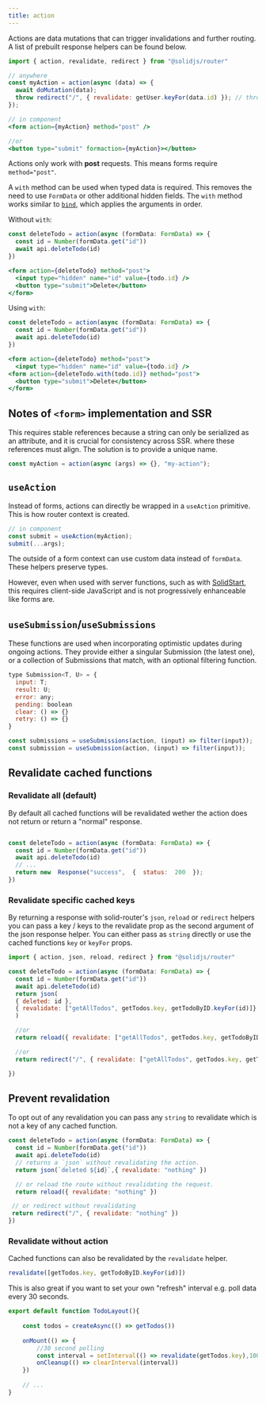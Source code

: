 ```yaml
---
title: action
---
```


Actions are data mutations that can trigger invalidations and further routing.
A list of prebuilt response helpers can be found below.

```jsx
import { action, revalidate, redirect } from "@solidjs/router"

// anywhere
const myAction = action(async (data) => {
  await doMutation(data);
  throw redirect("/", { revalidate: getUser.keyFor(data.id) }); // throw a response to do a redirect
});

// in component
<form action={myAction} method="post" />

//or
<button type="submit" formaction={myAction}></button>

```

Actions only work with **post** requests.
This means forms require `method="post"`.

A `with` method can be used when typed data is required.
This removes the need to use `FormData` or other additional hidden fields.
The `with` method works similar to [`bind`](https://developer.mozilla.org/en-US/docs/Web/JavaScript/Reference/Global_objects/Function/bind), which applies the arguments in order.

Without `with`:

```jsx
const deleteTodo = action(async (formData: FormData) => {
  const id = Number(formData.get("id"))
  await api.deleteTodo(id)
})

<form action={deleteTodo} method="post">
  <input type="hidden" name="id" value={todo.id} />
  <button type="submit">Delete</button>
</form>

```

Using `with`:

```jsx del={6,7} ins={8}
const deleteTodo = action(async (formData: FormData) => {
  const id = Number(formData.get("id"))
  await api.deleteTodo(id)
})

<form action={deleteTodo} method="post">
  <input type="hidden" name="id" value={todo.id} />
<form action={deleteTodo.with(todo.id)} method="post">
  <button type="submit">Delete</button>
</form>

```

## Notes of `<form>` implementation and SSR

This requires stable references because a string can only be serialized as an attribute, and it is crucial for consistency across SSR. where these references must align.
The solution is to provide a unique name.

```jsx
const myAction = action(async (args) => {}, "my-action");
```

## `useAction`

Instead of forms, actions can directly be wrapped in a `useAction` primitive.
This is how router context is created.

```jsx
// in component
const submit = useAction(myAction);
submit(...args);

```

The outside of a form context can use custom data instead of `formData`.
These helpers preserve types.

However, even when used with server functions, such as with [SolidStart](https://start.solidjs.com/getting-started/what-is-solidstart), this requires client-side JavaScript and is not progressively enhanceable like forms are.

## `useSubmission`/`useSubmissions`

These functions are used when incorporating optimistic updates during ongoing actions.
They provide either a singular Submission (the latest one), or a collection of Submissions that match, with an optional filtering function.

```jsx
type Submission<T, U> = {
  input: T;
  result: U;
  error: any;
  pending: boolean
  clear: () => {}
  retry: () => {}
}

const submissions = useSubmissions(action, (input) => filter(input));
const submission = useSubmission(action, (input) => filter(input));

```

##  Revalidate cached functions

###  Revalidate all (default)
By default all cached functions will be revalidated wether the action does not return or return a "normal" response.

```jsx

const deleteTodo = action(async (formData: FormData) => {
  const id = Number(formData.get("id"))
  await api.deleteTodo(id)
  // ...
  return new  Response("success",  {  status:  200  });
})
```

### Revalidate specific cached keys

By returning a response with solid-router's `json`, `reload` or `redirect` helpers you can pass a key / keys to the revalidate prop as the second argument of the json response helper.
You can either pass as `string` directly or use the cached functions `key` or `keyFor` props.

```jsx
import { action, json, reload, redirect } from "@solidjs/router"

const deleteTodo = action(async (formData: FormData) => {
  const id = Number(formData.get("id"))
  await api.deleteTodo(id)
  return json(
  { deleted: id },
  { revalidate: ["getAllTodos", getTodos.key, getTodoByID.keyFor(id)]}
  )

  //or
  return reload({ revalidate: ["getAllTodos", getTodos.key, getTodoByID.keyFor(id)]})

  //or
  return redirect("/", { revalidate: ["getAllTodos", getTodos.key, getTodoByID.keyFor(id)]})

})

```

## Prevent revalidation
To opt out of any revalidation you can pass any `string` to revalidate which is not a key of any cached function.

```jsx
const deleteTodo = action(async (formData: FormData) => {
  const id = Number(formData.get("id"))
  await api.deleteTodo(id)
  // returns a `json` without revalidating the action.
  return json(`deleted ${id}`,{ revalidate: "nothing" })

  // or reload the route without revalidating the request.
  return reload({ revalidate: "nothing" })

 // or redirect without revalidating
 return redirect("/", { revalidate: "nothing" })
})

```

###  Revalidate without action

Cached functions can also be revalidated by the  `revalidate` helper.

```jsx
revalidate([getTodos.key, getTodoByID.keyFor(id)])

```

This is also great if you want to set your own "refresh" interval e.g. poll data every 30 seconds.

```jsx
export default function TodoLayout(){
	
	const todos = createAsync(() => getTodos())
	
	onMount(() => {
		//30 second polling
		const interval = setInterval(() => revalidate(getTodos.key),1000 * 30)
		onCleanup(() => clearInterval(interval))
	})
	
	// ...
}

```
